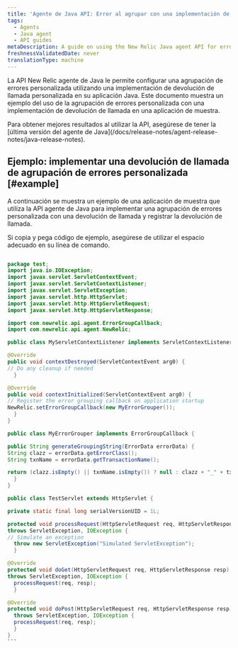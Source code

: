 ```yaml
---
title: 'Agente de Java API: Error al agrupar con una implementación de devolución de llamada personalizada'
tags:
  - Agents
  - Java agent
  - API guides
metaDescription: A guide on using the New Relic Java agent API for error grouping with a custom callback implementation.
freshnessValidatedDate: never
translationType: machine
---
```


La API New Relic agente de Java le permite configurar una agrupación de errores personalizada utilizando una implementación de devolución de llamada personalizada en su aplicación Java. Este documento muestra un ejemplo del uso de la agrupación de errores personalizada con una implementación de devolución de llamada en una aplicación de muestra.

<Callout variant="important">
  Para obtener mejores resultados al utilizar la API, asegúrese de tener la [última versión del agente de Java](/docs/release-notes/agent-release-notes/java-release-notes).
</Callout>

## Ejemplo: implementar una devolución de llamada de agrupación de errores personalizada [#example]

A continuación se muestra un ejemplo de una aplicación de muestra que utiliza la API agente de Java para implementar una agrupación de errores personalizada con una devolución de llamada y registrar la devolución de llamada.

<Callout variant="tip">
  Si copia y pega código de ejemplo, asegúrese de utilizar el espacio adecuado en su línea de comando.
</Callout>

````java

package test;
import java.io.IOException;
import javax.servlet.ServletContextEvent;
import javax.servlet.ServletContextListener;
import javax.servlet.ServletException;
import javax.servlet.http.HttpServlet;
import javax.servlet.http.HttpServletRequest;
import javax.servlet.http.HttpServletResponse;

import com.newrelic.api.agent.ErrorGroupCallback;
import com.newrelic.api.agent.NewRelic;

public class MyServletContextListener implements ServletContextListener {

@Override
public void contextDestroyed(ServletContextEvent arg0) {
// Do any cleanup if needed
  }

@Override
public void contextInitialized(ServletContextEvent arg0) {
// Register the error grouping callback on application startup
NewRelic.setErrorGroupCallback(new MyErrorGrouper());
  }
}

public class MyErrorGrouper implements ErrorGroupCallback {

public String generateGroupingString(ErrorData errorData) {
String clazz = errorData.getErrorClass();
String txnName = errorData.getTransactionName();

return (clazz.isEmpty() || txnName.isEmpty()) ? null : clazz + "_" + txnName;
  }
}

public class TestServlet extends HttpServlet {

private static final long serialVersionUID = 1L;

protected void processRequest(HttpServletRequest req, HttpServletResponse resp)
throws ServletException, IOException {
// Simulate an exception
  throw new ServletException("Simulated ServletException");
  }

@Override
protected void doGet(HttpServletRequest req, HttpServletResponse resp)
throws ServletException, IOException {
  processRequest(req, resp);
  }

@Override
protected void doPost(HttpServletRequest req, HttpServletResponse resp)
  throws ServletException, IOException {
  processRequest(req, resp);
  }
}
```
````
